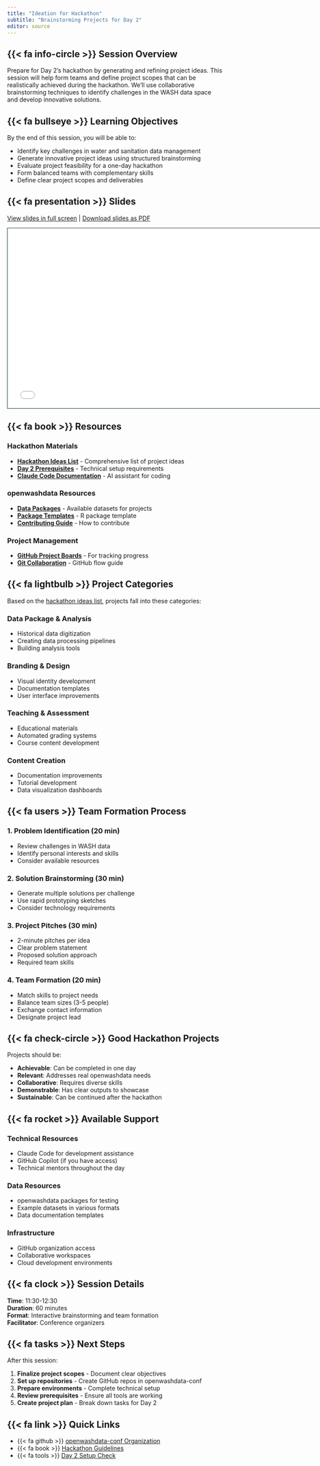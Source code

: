 ```yaml
---
title: "Ideation for Hackathon"
subtitle: "Brainstorming Projects for Day 2"
editor: source
---
```


## {{< fa info-circle >}} Session Overview

Prepare for Day 2's hackathon by generating and refining project ideas. This session will help form teams and define project scopes that can be realistically achieved during the hackathon. We'll use collaborative brainstorming techniques to identify challenges in the WASH data space and develop innovative solutions.

## {{< fa bullseye >}} Learning Objectives

By the end of this session, you will be able to:

- Identify key challenges in water and sanitation data management
- Generate innovative project ideas using structured brainstorming
- Evaluate project feasibility for a one-day hackathon
- Form balanced teams with complementary skills
- Define clear project scopes and deliverables

## {{< fa presentation >}} Slides

[View slides in full screen](slides.qmd) | [Download slides as PDF](https://github.com/openwashdata-conf/2025/raw/main/day1/ideation/ideation-slides.pdf)

```{=html}
<iframe class="slide-deck" src="slides.html" height="420" width="747" style="border: 1px solid #123233;"></iframe>
```

## {{< fa book >}} Resources

### Hackathon Materials
- **[Hackathon Ideas List](ideation.md)** - Comprehensive list of project ideas
- **[Day 2 Prerequisites](../../prerequisites/index.qmd)** - Technical setup requirements
- **[Claude Code Documentation](https://docs.anthropic.com/en/docs/claude-code)** - AI assistant for coding

### openwashdata Resources
- **[Data Packages](https://github.com/openwashdata)** - Available datasets for projects
- **[Package Templates](https://github.com/openwashdata/openwashdata-package-template)** - R package template
- **[Contributing Guide](https://openwashdata.org/pages/contribute/)** - How to contribute

### Project Management
- **[GitHub Project Boards](https://docs.github.com/en/issues/planning-and-tracking-with-projects)** - For tracking progress
- **[Git Collaboration](https://guides.github.com/introduction/flow/)** - GitHub flow guide

## {{< fa lightbulb >}} Project Categories

Based on the [hackathon ideas list](ideation.md), projects fall into these categories:

### Data Package & Analysis
- Historical data digitization
- Creating data processing pipelines
- Building analysis tools

### Branding & Design
- Visual identity development
- Documentation templates
- User interface improvements

### Teaching & Assessment
- Educational materials
- Automated grading systems
- Course content development

### Content Creation
- Documentation improvements
- Tutorial development
- Data visualization dashboards

## {{< fa users >}} Team Formation Process

### 1. Problem Identification (20 min)
- Review challenges in WASH data
- Identify personal interests and skills
- Consider available resources

### 2. Solution Brainstorming (30 min)
- Generate multiple solutions per challenge
- Use rapid prototyping sketches
- Consider technology requirements

### 3. Project Pitches (30 min)
- 2-minute pitches per idea
- Clear problem statement
- Proposed solution approach
- Required team skills

### 4. Team Formation (20 min)
- Match skills to project needs
- Balance team sizes (3-5 people)
- Exchange contact information
- Designate project lead

## {{< fa check-circle >}} Good Hackathon Projects

Projects should be:

- **Achievable**: Can be completed in one day
- **Relevant**: Addresses real openwashdata needs
- **Collaborative**: Requires diverse skills
- **Demonstrable**: Has clear outputs to showcase
- **Sustainable**: Can be continued after the hackathon

## {{< fa rocket >}} Available Support

### Technical Resources
- Claude Code for development assistance
- GitHub Copilot (if you have access)
- Technical mentors throughout the day

### Data Resources
- openwashdata packages for testing
- Example datasets in various formats
- Data documentation templates

### Infrastructure
- GitHub organization access
- Collaborative workspaces
- Cloud development environments

## {{< fa clock >}} Session Details

**Time**: 11:30-12:30  
**Duration**: 60 minutes  
**Format**: Interactive brainstorming and team formation  
**Facilitator**: Conference organizers

## {{< fa tasks >}} Next Steps

After this session:

1. **Finalize project scopes** - Document clear objectives
2. **Set up repositories** - Create GitHub repos in openwashdata-conf
3. **Prepare environments** - Complete technical setup
4. **Review prerequisites** - Ensure all tools are working
5. **Create project plan** - Break down tasks for Day 2

## {{< fa link >}} Quick Links

- {{< fa github >}} [openwashdata-conf Organization](https://github.com/openwashdata-conf)
- {{< fa book >}} [Hackathon Guidelines](ideation.md)
- {{< fa tools >}} [Day 2 Setup Check](../../day2/setup-check.qmd)
